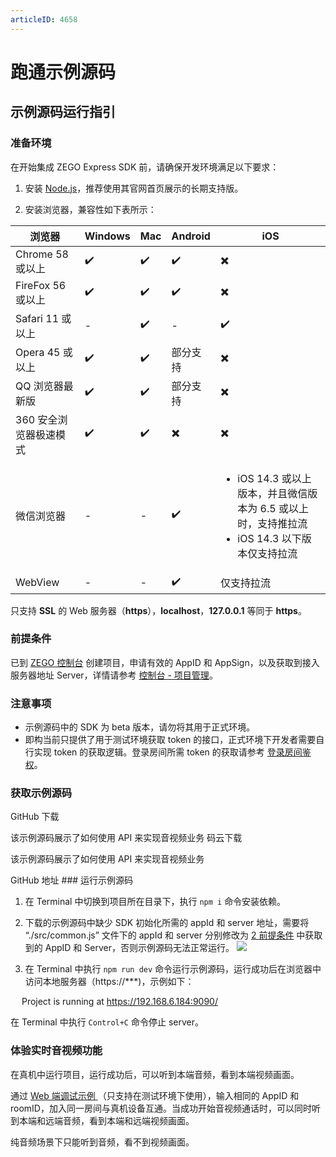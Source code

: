 ```yaml
---
articleID: 4658
---
```

# 跑通示例源码
## 示例源码运行指引

### 准备环境

在开始集成 ZEGO Express SDK 前，请确保开发环境满足以下要求：
1. 安装 [Node.js](https://nodejs.org/en/)，推荐使用其官网首页展示的长期支持版。

2. 安装浏览器，兼容性如下表所示：

  |浏览器|Windows|Mac| Android |iOS |
| --- | --- | --- | --- | --- |
| Chrome 58 或以上| ✔️ | ✔️ | ✔️ | ✖️|
| FireFox 56 或以上 | ✔️ | ✔️| ✔️  | ✖️ |
| Safari 11 或以上 |  -  |✔️|  -  | ✔️ |
| Opera 45 或以上 | ✔️ |✔️| 部分支持 |  ✖️ |
| QQ 浏览器最新版 | ✔️ | ✔️ | 部分支持 |  ✖️ |
| 360 安全浏览器极速模式|✔️  | ✔️ | ✖️ |  ✖️ |
| 微信浏览器|-| - |✔️| <ul><li>iOS 14.3 或以上版本，并且微信版本为 6.5 或以上时，支持推拉流</li><li>iOS 14.3 以下版本仅支持拉流</li></ul> |
| WebView| -| -| ✔️| 仅支持拉流 |

<Warning title="注意">


只支持 **SSL** 的 Web 服务器（**https**），**localhost**，**127.0.0.1** 等同于 **https**。

</Warning>



### 前提条件

已到 [ZEGO 控制台](https://console-express.zego.im/account/login) 创建项目，申请有效的 AppID 和 AppSign，以及获取到接入服务器地址 Server，详情请参考 [控制台 - 项目管理](/console-old/project-management)。


### 注意事项

- 示例源码中的 SDK 为 beta 版本，请勿将其用于正式环境。
- 即构当前只提供了用于测试环境获取 token 的接口，正式环境下开发者需要自行实现 token 的获取逻辑。登录房间所需 token 的获取请参考 [登录房间鉴权](/real-time-video-web/communication/using-token-authentication)。

### 获取示例源码

<CardGroup cols={2}>
<Card title="示例源码" href="https://github.com/zegodev/zego-express-webrtc-sample">
GitHub 下载

该示例源码展示了如何使用 API 来实现音视频业务
</Card>
<Card title="示例源码"  href="https://gitee.com/zegodev/zego-express-webrtc-sample">
码云下载

该示例源码展示了如何使用 API 来实现音视频业务
</Card>
</CardGroup>

<Card title="功能体验" href="https://zegodev.github.io/zego-express-webrtc-sample/">
GitHub 地址
</Card>
### 运行示例源码

1. 在 Terminal 中切换到项目所在目录下，执行 `npm i` 命令安装依赖。

2. 下载的示例源码中缺少 SDK 初始化所需的 appId 和 server 地址，需要将 “./src/common.js” 文件下的 appId 和 server 分别修改为 [2 前提条件](/real-time-video-web/integration/download-demo#1_2) 中获取到的 AppID 和 Server，否则示例源码无法正常运行。
   <img src="http://zego-public.oss-cn-shanghai.aliyuncs.com/sdk-doc/codeSample.png"/>

3.  在 Terminal 中执行 `npm run dev` 命令运行示例源码，运行成功后在浏览器中访问本地服务器（https://***)，示例如下：

​    &emsp;Project is running at https://192.168.6.184:9090/

<Note title="说明">

在 Terminal 中执行 `Control+C` 命令停止 server。

</Note>




### 体验实时音视频功能

在真机中运行项目，运行成功后，可以听到本端音频，看到本端视频画面。

通过 [Web 端调试示例 ](https://zegodev.github.io/zego-express-webrtc-sample/assistDev/index.html)（只支持在测试环境下使用），输入相同的 AppID 和 roomID，加入同一房间与真机设备互通。当成功开始音视频通话时，可以同时听到本端和远端音频，看到本端和远端视频画面。

<Note title="说明">

纯音频场景下只能听到音频，看不到视频画面。

</Note>


